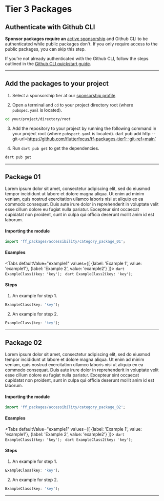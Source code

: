 # Tier 3 Packages

## Authenticate with Github CLI
**Sponsor packages require an** [active sponsorship]() and Github CLI to be authenticated while public packages don't. If you only require access to the public packages, you can skip this step.

If you're not already authenticated with the Github CLI, follow the steps outlined in the [Github CLI quickstart guide](https://docs.github.com/en/enterprise-cloud@latest/github-cli/github-cli/quickstart).

---

## Add the packages to your project

1. Select a sponsorship tier at our [sponsorship profile]().

2. Open a terminal and `cd` to your project directory root (where `pubspec.yaml` is located).
```bash
cd your/project/directory/root
```

3. Add the repository to your project by running the following command in your project root (where `pubspect.yaml` is located).
dart pub add http --git-url=https://github.com/flutterfocus/ff-packages-tier1--git-ref=main`

3. Run `dart pub get` to get the dependencies.
```bash
dart pub get
```
---

## Package 01
Lorem ipsum dolor sit amet, consectetur adipiscing elit, sed do eiusmod tempor incididunt ut labore et dolore magna aliqua. Ut enim ad minim veniam, quis nostrud exercitation ullamco laboris nisi ut aliquip ex ea commodo consequat. Duis aute irure dolor in reprehenderit in voluptate velit esse cillum dolore eu fugiat nulla pariatur. Excepteur sint occaecat cupidatat non proident, sunt in culpa qui officia deserunt mollit anim id est laborum.

#### Importing the module

```dart
import 'ff_packages/accessibility/category_package_01';
```

#### Examples

<Tabs
  defaultValue="example1"
  values={[
    {label: 'Example 1', value: 'example1'},
    {label: 'Example 2', value: 'example2'}
  ]}>
  <TabItem value="example1">
    ```dart
    ExampleClass1(key: 'key');
    ```
    </TabItem>
  <TabItem value="example2">
    ```dart
    ExampleClass2(key: 'key');
    ```
    </TabItem>
</Tabs>


#### Steps
1. An example for step 1.
```dart
ExampleClass(key: 'key');
```

2. An example for step 2.
```dart
ExampleClass(key: 'key');
```

---

## Package 02
Lorem ipsum dolor sit amet, consectetur adipiscing elit, sed do eiusmod tempor incididunt ut labore et dolore magna aliqua. Ut enim ad minim veniam, quis nostrud exercitation ullamco laboris nisi ut aliquip ex ea commodo consequat. Duis aute irure dolor in reprehenderit in voluptate velit esse cillum dolore eu fugiat nulla pariatur. Excepteur sint occaecat cupidatat non proident, sunt in culpa qui officia deserunt mollit anim id est laborum.

#### Importing the module

```dart
import 'ff_packages/accessibility/category_package_02';
```

#### Examples

<Tabs
  defaultValue="example1"
  values={[
    {label: 'Example 1', value: 'example1'},
    {label: 'Example 2', value: 'example2'}
  ]}>
  <TabItem value="example1">
    ```dart
    ExampleClass1(key: 'key');
    ```
    </TabItem>
  <TabItem value="example2">
    ```dart
    ExampleClass2(key: 'key');
    ```
    </TabItem>
</Tabs>


#### Steps
1. An example for step 1.
```dart
ExampleClass(key: 'key');
```

2. An example for step 2.
```dart
ExampleClass(key: 'key');
```

---